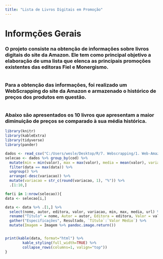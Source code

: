 ```yaml
---
title: "Lista de Livros Digitais em Promoção"
---
```

  
  
  
#
  
# Informções Gerais
  
### O projeto consiste na obtenção de informações sobre livros digitais do site da Amazon. Ele tem como principal objetivo a elaboração de uma lista que elenca as principais promoções existentes das editoras Fiel e Monergismo.  
#
### Para a obtenção das informações, foi realizado um WebScrapping do site da Amazon e armazenado o histórico de preços dos produtos em questão.  
#  
### Abaixo são apresentados os **10 livros** que apresentam a maior diminuição de preços se comparado à sua média histórica.

  
  
  

```r

library(knitr)
library(kableExtra)
library(tidyverse)
library(pander)

dados <- read_csv("C:/Users/wesle/Desktop/R/7. Webscrapping/1. Web-Amazon/dados.csv")
selecao <- dados %>% group_by(cod) %>%
  mutate(min = min(valor), max = max(valor), media = mean(valor), variacao = (valor/media - 1)*100) %>% 
  filter(data == max(data)) %>% 
  ungroup() %>% 
  arrange(-desc(variacao)) %>%
  mutate(variacao = str_c(round(variacao, 1), "%")) %>% 
  .[1:10,]

```

```r

for(i in 1:nrow(selecao)){
data <- selecao[i,]

data <- data %>% .[1,] %>%
  select(nome, autor, editora, valor, variacao, min, max, media, url) %>% 
  rename("Título" = nome, Autor = autor, Editora = editora, Valor = valor, "Variação" = variacao, "Valor Mínimo" = min, "Valor Máximo" = max, "Valor Médio" = media, Imagem = url) %>% 
  gather("Especificações", Resultado, `Título`:`Valor Médio`) %>% 
  mutate(Imagem = Imagem %>% pandoc.image.return())


print(kable(data, format="html") %>% 
        kable_styling(full_width=TRUE) %>% 
        collapse_rows(columns=1, valign="top"))
}

```
